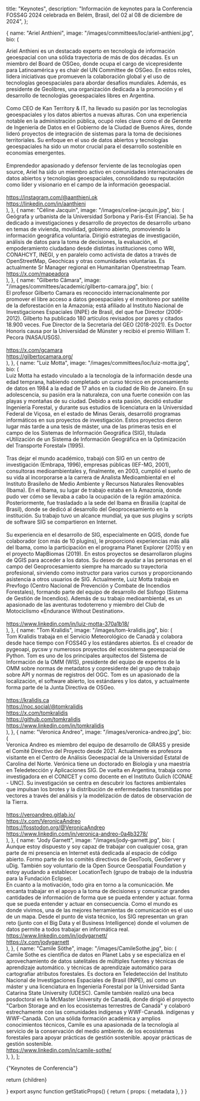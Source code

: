 
  title: "Keynotes",
  description:
    "Información de keynotes para la Conferencia FOSS4G 2024 celebrada en Belém, Brasil, del 02 al 08 de diciembre de 2024",
};

  {
    name: "Ariel Anthieni",
    image: "/images/committees/loc/ariel-anthieni.jpg",
    bio: (
      <div>
        Ariel Anthieni es un destacado experto en tecnología de información
        geoespacial con una sólida trayectoria de más de dos décadas. Es un
        miembro del Board de OSGeo, donde ocupa el cargo de vicepresidente para
        Latinoamérica y es chair del UN Committee de OSGeo. En estos roles,
        lidera iniciativas que promueven la colaboración global y el uso de
        tecnologías geoespaciales para abordar desafíos mundiales. Además, es
        presidente de Geolibres, una organización dedicada a la promoción y el
        desarrollo de tecnologías geoespaciales libres en Argentina.
        <br />
        <br />
        Como CEO de Kan Territory & IT, ha llevado su pasión por las tecnologías
        geoespaciales y los datos abiertos a nuevas alturas. Con una experiencia
        notable en la administración pública, ocupó roles clave como el de Gerente
        de Ingeniería de Datos en el Gobierno de la Ciudad de Buenos Aires, donde
        lideró proyectos de integración de sistemas para la toma de decisiones territoriales.
        Su enfoque en el uso de datos abiertos y tecnologías geoespaciales ha sido
        un motor crucial para el desarrollo sostenible en economías emergentes.
        <br />
        <br />
        Emprendedor apasionado y defensor ferviente de las tecnologías open
        source, Ariel ha sido un miembro activo en comunidades internacionales
        de datos abiertos y tecnologías geoespaciales, consolidando su
        reputación como líder y visionario en el campo de la información
        geoespacial.
        <br />
        <br />
        <a href="https://instagram.com/@aanthieni.ok">https://instagram.com/@aanthieni.ok</a><br />
        <a href="https://linkedin.com/in/aanthieni">https://linkedin.com/in/aanthieni</a>
      </div>
    ),
  },
  {
    name: "Céline Jacquin",
    image: "/images/celine-jacquin.jpg",
    bio: (
      <div>
        Geógrafa y urbanista de la Universidad Sorbona y Paris-Est (Francia). Se ha dedicado a investigaciones y desarrollo de proyectos de desarrollo urbano en temas de vivienda, movilidad, gobierno abierto, promoviendo la información geográfica voluntaria. Dirigió estrategias de investigación, análisis de datos para la toma de decisiones, la evaluación, el empoderamiento ciudadano desde distintas instituciones como WRI, CONAHCYT, INEGI, y en paralelo como activista de datos a través de OpenStreetMap, Geochicas y otras comunidades voluntarias. Es actualmente Sr Manager regional en Humanitarian Openstreetmap Team.
      <br />
        <a href="https://x.com/mapeadora">https://x.com/mapeadora</a>
      </div>
    ),
  },
  {
    name: "Gilberto Câmara",
    image: "/images/committees/academic/gilberto-camara.jpg",
    bio: (
      <div>
        El profesor Gilberto Camara es reconocido internacionalmente por promover el libre acceso a datos geoespaciales y el monitoreo por satélite de la deforestación en la Amazonia; está afiliado al Instituto Nacional de Investigaciones Espaciales (INPE) de Brasil, del que fue Director (2006-2012). Gilberto ha publicado 180 artículos revisados por pares y citados 18.900 veces. Fue Director de la Secretaría del GEO (2018-2021). Es Doctor Honoris causa por la Universidad de Münster y recibió el premio William T. Pecora (NASA/USGS).<br/>
        <br /><a href="https://x.com/gcamara">https://x.com/gcamara</a><br />
        <a href="https://gilbertocamara.org/">https://gilbertocamara.org/</a>
      </div>
    ),
  },
  {
    name: "Luiz Motta",
    image: "/images/committees/loc/luiz-motta.jpg",
    bio: (
            <div>
      Luiz Motta ha estado vinculado a la tecnología de la información desde una edad temprana, habiendo completado un curso técnico en procesamiento de datos en 1984 a la edad de 17 años en la ciudad de Río de Janeiro. En su adolescencia, su pasión era la naturaleza, con una fuerte conexión con las playas y montañas de su ciudad. Debido a esta pasión, decidió estudiar Ingeniería Forestal, y durante sus estudios de licenciatura en la Universidad Federal de Viçosa, en el estado de Minas Gerais, desarrolló programas informáticos en sus proyectos de investigación. Estos proyectos dieron lugar más tarde a una tesis de máster, una de las primeras tesis en el campo de los Sistemas de Información Geográfica (SIG), titulada «Utilización de un Sistema de Información Geográfica en la Optimización del Transporte Forestal» (1995).
        <br />
        <br />
      Tras dejar el mundo académico, trabajó con SIG en un centro de investigación (Embrapa, 1996), empresas públicas (IEF-MG, 2001), consultoras medioambientales y, finalmente, en 2003, cumplió el sueño de su vida al incorporarse a la carrera de Analista Medioambiental en el Instituto Brasileño de Medio Ambiente y Recursos Naturales Renovables (Ibama). En el Ibama, su lugar de trabajo estaba en la Amazonia, donde pudo ver cómo se llevaba a cabo la ocupación de la región amazónica. Posteriormente, fue trasladado a la sede del Ibama en Brasilia (capital de Brasil), donde se dedicó al desarrollo del Geoprocesamiento en la institución. Su trabajo tuvo un alcance mundial, ya que sus plugins y scripts de software SIG se compartieron en Internet.
        <br />
        <br />
      Su experiencia en el desarrollo de SIG, especialmente en QGIS, donde fue colaborador (con más de 10 plugins), le proporcionó experiencias más allá del Ibama, como la participación en el programa Planet Explorer (2015) y en el proyecto MapBiomas (2019). En estos proyectos se desarrollaron plugins de QGIS para acceder a los datos. Su deseo de ayudar a las personas en el campo del Geoprocesamiento siempre ha marcado su trayectoria profesional, sirviendo como instructor para varios cursos y proporcionando asistencia a otros usuarios de SIG. Actualmente, Luiz Motta trabaja en Prevfogo (Centro Nacional de Prevención y Combate de Incendios Forestales), formando parte del equipo de desarrollo del Sisfogo (Sistema de Gestión de Incendios). Además de su trabajo medioambiental, es un apasionado de las aventuras todoterreno y miembro del Club de Motociclismo «Endurance Without Destination».
      <br /><br />
      <a href="https://www.linkedin.com/in/luiz-motta-370a1b18/">https://www.linkedin.com/in/luiz-motta-370a1b18/</a>
      </div>
    ),
  },
  {
    name: "Tom Kralidis",
    image: "/images/tom-kralidis.jpg",
    bio: (
      <div>
        Tom Kralidis trabaja en el Servicio Meteorológico de Canadá y colabora desde hace tiempo con FOSS4G y los estándares abiertos.  Es el creador de pygeoapi, pycsw y numerosos proyectos del ecosistema geoespacial de Python.  Tom es uno de los principales arquitectos del Sistema de Información de la OMM (WIS), presidente del equipo de expertos de la OMM sobre normas de metadatos y copresidente del grupo de trabajo sobre API y normas de registros del OGC.  Tom es un apasionado de la localización, el software abierto, los estándares y los datos, y actualmente forma parte de la Junta Directiva de OSGeo.
                <br />
        <br />
        <a href="https://kralidis.ca">https://kralidis.ca</a><br />
        <a href="https://noc.social/@tomkralidis">https://noc.social/@tomkralidis</a><br />
	      <a href="https://x.com/tomkralidis">https://x.com/tomkralidis</a><br />
        <a href="https://github.com/tomkralidis">https://github.com/tomkralidis</a><br />
        <a href="https://www.linkedin.com/in/tomkralidis">https://www.linkedin.com/in/tomkralidis</a>
      </div>
    ),
  },
  {
    name: "Veronica Andreo",
    image: "/images/veronica-andreo.jpg",
    bio: (
      <div>
        Veronica Andreo es miembro del equipo de desarrollo de GRASS y preside el Comité Directivo del Proyecto desde 2021. Actualmente es profesora visitante en el Centro de Análisis Geoespacial de la Universidad Estatal de Carolina del Norte. Verónica tiene un doctorado en Biología y una maestría en Teledetección y Aplicaciones SIG. De vuelta en Argentina, trabaja como investigadora en el CONICET y como docente en el Instituto Gulich (CONAE - UNC). Su investigación se centra en descubrir los factores ambientales que impulsan los brotes y la distribución de enfermedades transmitidas por vectores a través del análisis y la modelización de datos de observación de la Tierra.
        <br/><br/>
        <a href="https://veroandreo.gitlab.io/">https://veroandreo.gitlab.io/</a>
        <br/>
        <a href="https://x.com/VeronicaAndreo">https://x.com/VeronicaAndreo</a><br/>
        <a href="https://fosstodon.org/@VeronicaAndreo">https://fosstodon.org/@VeronicaAndreo</a><br/>
        <a href="https://www.linkedin.com/in/veronica-andreo-0a4b3278/">https://www.linkedin.com/in/veronica-andreo-0a4b3278/</a>
      </div>
    ),
  },
  {
    name: "Jody Garnett",
    image: "/images/jody-garnett.jpg",
    bio: (
      <div>
        Aunque estoy dispuesto y soy capaz de trabajar con cualquier cosa,
        gran parte de mi presencia en Internet está dedicada al espacio de código abierto.
        Formo parte de los comités directivos de GeoTools, GeoServer y uDig.
        También soy voluntario de la Open Source Geospatial Foundation
        y estoy ayudando a establecer LocationTech (grupo de trabajo de la industria para la Fundación Eclipse).
        <br/>
          En cuanto a la motivación, todo gira en torno a la comunicación.
        Me encanta trabajar en el apoyo a la toma de decisiones y comunicar grandes cantidades de información de forma que se pueda entender y actuar.
        forma que se pueda entender y actuar en consecuencia.
        Como el mundo es donde vivimos, una de las mejores herramientas de comunicación es el uso de un mapa.
        Desde el punto de vista técnico, los SIG representan un gran reto (junto con el Big Data y el Business Intelligence)
        donde el volumen de datos permite a todos trabajar en informática real.
        <br/>
        <a href="https://www.linkedin.com/in/jodygarnett/">
          https://www.linkedin.com/in/jodygarnett/
        </a>
        <br/>
        <a href="https://x.com/jodygarnett">https://x.com/jodygarnett</a>
        <br />
      </div>
    ),
  },
  {
    name: "Camile Söthe",
    image: "/images/CamileSothe.jpg",
    bio: (
      <div>
        Camile Sothe es científica de datos en Planet Labs y se especializa en el aprovechamiento de datos satelitales de múltiples fuentes y técnicas de aprendizaje automático.
         y técnicas de aprendizaje automático para cartografiar atributos forestales. Es doctora en Teledetección
          del Instituto Nacional de Investigaciones Espaciales de Brasil (INPE),
          así como un máster y una licenciatura en Ingeniería Forestal por la Universidad
          Santa Catarina State University (UDESC). Camile también realizó una beca posdoctoral en la
           McMaster University de Canadá, donde dirigió el proyecto "Carbon Storage and
            en los ecosistemas terrestres de Canadá" y colaboró estrechamente con las comunidades indígenas y WWF-Canadá.
            indígenas y WWF-Canadá. Con una sólida formación académica y amplios conocimientos técnicos,
             Camile es una apasionada de la tecnología al servicio de la conservación del medio ambiente.
              de los ecosistemas forestales para apoyar prácticas de gestión sostenible.
              apoyar prácticas de gestión sostenible.
        <br/>
        <a href="https://www.linkedin.com/in/camile-sothe-45302a168/">
          https://www.linkedin.com/in/camile-sothe/
        </a>
        <br/>
      </div>
    ),
  },
];

<Heading color="red" bubble>
  {"Keynotes de Conferencia"}
</Heading>

<div className="grid items-center justify-center grid-cols-1 sm:grid-cols-3 sm:gap-10">
  <Keynotes keynotes={keynotes} bioText="(haz clic aquí para leer biografía)" />
</div>

  return <MdxLayout metadata={metadata}>{children}</MdxLayout>

}
export async function getStaticProps() {
return {
props: {
metadata
},
}
}
